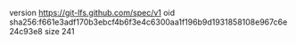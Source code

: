 version https://git-lfs.github.com/spec/v1
oid sha256:f661e3adf170b3ebcf4b6f3e4c6300aa1f196b9d1931858108e967c6e24c93e8
size 241
